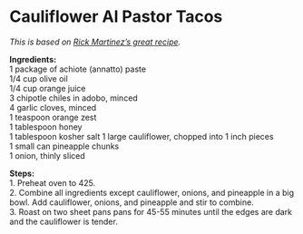 # Cauliflower Al Pastor Tacos {#tacos .unnumbered}

*This is based on <a href="https://www.instagram.com/chefrickmartinez/p/C12ItpGLGr4/?img_index=1">Rick Martinez's great recipe</a>.*

**Ingredients:**  
1 package of achiote (annatto) paste  
1/4 cup olive oil  
1/4 cup orange juice  
3 chipotle chiles in adobo, minced  
4 garlic cloves, minced  
1 teaspoon orange zest  
1 tablespoon honey  
1 tablespoon kosher salt
1 large cauliflower, chopped into 1 inch pieces  
1 small can pineapple chunks  
1 onion, thinly sliced  

**Steps:**  
1. Preheat oven to 425.  
2. Combine all ingredients except cauliflower, onions, and pineapple in a big bowl. Add cauliflower, onions, and pineapple and stir to combine.  
3. Roast on two sheet pans pans for 45-55 minutes until the edges are dark and the cauliflower is tender.
